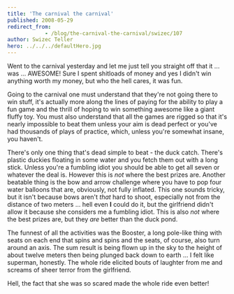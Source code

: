 ```yaml
---
title: 'The carnival the carnival'
published: 2008-05-29
redirect_from: 
            - /blog/the-carnival-the-carnival/swizec/107
author: Swizec Teller
hero: ../../../defaultHero.jpg
---
```

Went to the carnival yesterday and let me just tell you straight off that it ... was ... AWESOME! Sure I spent shitloads of money and yes I didn't win anything worth my money, but who the hell cares, it was fun.

Going to the carnival one must understand that they're not going there to win stuff, it's actually more along the lines of paying for the ability to play a fun game and the thrill of hoping to win something awesome like a giant fluffy toy. You must also understand that all the games are rigged so that it's nearly impossible to beat them unless your aim is dead perfect or you've had thousands of plays of practice, which, unless you're somewhat insane, you haven't.

There's only one thing that's dead simple to beat - the duck catch. There's plastic duckies floating in some water and you fetch them out with a long stick. Unless you're a fumbling idiot you should be able to get all seven or whatever the deal is. However this is _not_ where the best prizes are. Another beatable thing is the bow and arrow challenge where you have to pop four water balloons that are, obviously, not fully inflated. This one sounds tricky, but it isn't because bows aren't _that_ hard to shoot, especially not from the distance of two meters ... hell even **I** could do it, but the girlfriend didn't allow it because she considers me a fumbling idiot. This is also _not_ where the best prizes are, but they _are_ better than the duck pond.

The funnest of all the activities was the Booster, a long pole-like thing with seats on each end that spins and spins and the seats, of course, also turn around an axis. The sum result is being flown up in the sky to the height of about twelve meters then being plunged back down to earth ... I felt like superman, honestly. The whole ride elicited bouts of laughter from me and screams of sheer terror from the girlfriend.

Hell, the fact that she was so scared made the whole ride even better!